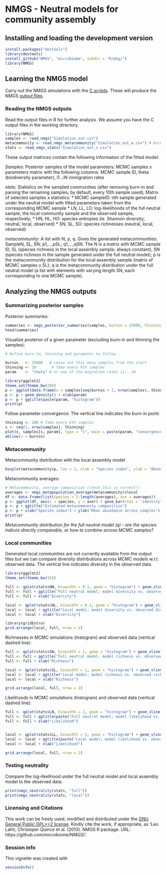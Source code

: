 <!--
%\VignetteEngine{knitr}
%\VignetteIndexEntry{An R Markdown Vignette made with knitr}
-->

NMGS - Neutral models for community assembly
===========

## Installing and loading the development version

```r
install.packages("devtools")
library(devtools)
install_github("NMGS", "microbiome", subdir = "R/pkg/")
library(NMGS)
```

## Learning the NMGS model

Carry out the NMGS simulations with the [C
scripts](https://github.com/microbiome/NMGS/tree/master/C). These will
produce the NMGS [output
files](https://github.com/microbiome/NMGS/tree/master/C/output).


### Reading the NMGS outputs

Read the output files in R for further analysis. We assume you have
the C output files in the working directory.

```r
library(NMGS)
samples <- read_nmgs("Simulation_out.csv")
metacommunity <- read_nmgs_metacommunity("Simulation_out_m.csv") # burnin and thinning already included
stats <- read_nmgs_stats("Simulation_out_s.csv")
```

These output matrices contain the following information of the fitted model:

_Samples:_ Posterior samples of the model parameters: MCMC samples x
 parameters matrix with the following columns: MCMC sample ID, theta
 (biodiversity parameter), i1...iN immigration rates

_stats:_ Statistics on the sampled communities (after removing burn-in
and parsing the remaining samples; by default, every 10th sample
used); Matrix of selected samples x statistics: 
  * MCMC sampleID: nth sample generated under the neutral model with fitted parameters taken from the corresponding MCMC sample
  * LN, LL, LO: log-likelihoods of the full neutral sample, the local
community sample and the observed sample, respectively;
  * HN, HL, HO: species entropies (ie. Shannon diversity; neutral, local, observed)
  * SN, SL, SO: species richnesses (neutral, local, observed)

_metacommunity:_ A list with N, p, q. Gives the generated
 metacommunities: SampleN, SL, SN; p1,...,pSL; q1,...,qSN. The N is a
 matrix with MCMC sample ID, SL (species richness in the local
 assembly sample; always constant), SN (species richness in the sample
 generated under the full neutral model); p is the metacommunity
 distribution for the local assembly sample (matrix of MCMC samples x
 SL); q is the metacommunity distribution under the full neutral model
 (a list with elements with varying length SN, each corresponding to
 one MCMC sample).


## Analyzing the NMGS outputs

### Summarizing posterior samples

Posterior summaries:

```r
summaries <- nmgs_posterior_summaries(samples, burnin = 25000, thinning = 10) 
head(summaries)
```

Visualize posterior of a given parameter (excluding burn-in and
thinning the samples):

```r
# Define burn-in, thinning and parameter to follow

burnin   <- 25000   # Leave out this many samples from the start
thinning <- 10       # Take every kth samples
param    <- "theta" # or one of the migration rates i1...iN

library(ggplot2)
theme_set(theme_bw(20))
p <- ggplot(data.frame(x = samples[seq(burnin + 1, nrow(samples), thinning), param]), aes(x = x)) 
p <- p + geom_density() + xlab(param)
p <- p + ggtitle(paste(param, "histogram"))
print(p)
```

Follow parameter convergence. The vertical line indicates the burn-in point:

```r
thinning <- 200 # Take every kth samples
s <- seq(1, nrow(samples), thinning)
plot(s, samples[s, param], type = "l", main = paste(param, "convergence"))
abline(v = burnin)
```


### Metacommunity

Metacommunity distribution with the local assembly model

```r
boxplot(metacommunity$p, las = 1, xlab = "Species index", ylab = "Abundance", main = "Metacommunity composition")
```

Metacommunity averages:

```r
# Metacommunity, average composition (check this is correct!)
averages <- nmgs_metapopulation_average(metacommunity)$local
df <- data.frame(list(species = 1:length(averages), ave = averages))
p <- ggplot(df, aes(x = species, y = ave)) + geom_bar(stat = "identity")
p <- p + ggtitle("Estimated metacommunity composition")
p <- p + xlab("Species index") + ylab("Mean abundance across samples")
print(p)
```

_Metacommunity distribution for the full neutral model (q) - are the species
indices directly comparable, or how to combine across MCMC samples?_


### Local communities

Generated local communities are not currently available from the
output files but we can compare diversity distributions across MCMC
models w.r.t. observed data. The vertical line indicates diversity in
the observed data.

```r
library(ggplot2)
theme_set(theme_bw(15))

full <- qplot(stats$HN, binwidth = 0.1, geom = "histogram") + geom_vline(x = unique(stats$HO), linetype = 2)
full <- full + ggtitle("Full neutral model; model diversity vs. observed diversity")
full <- full + xlab("Diversity")

local <- qplot(stats$HL, binwidth = 0.1, geom = "histogram") + geom_vline(x = unique(stats$HO), linetype = 2)
local <- local + ggtitle("Local model; model diversity vs. observed diversity")
local <- local + xlab("Diversity")

library(gridExtra)
grid.arrange(local, full, nrow = 2)
```


Richnesses in MCMC simulations (histogram) and observed data (vertical
dashed line):

```r
full <- qplot(stats$SN, binwidth = 1, geom = "histogram") + geom_vline(x = unique(stats$SO), linetype = 2)
full <- full + ggtitle("Full neutral model; model richness vs. observed richness")
full <- full + xlab("Richness")

local <- qplot(stats$SL, binwidth = 1, geom = "histogram") + geom_vline(x = unique(stats$SO), linetype = 2)
local <- local + ggtitle("Local model; model richness vs. observed richness")
local <- local + xlab("Richness")

grid.arrange(local, full, nrow = 2)
```

Likelihoods in MCMC simulations (histogram) and observed data (vertical
dashed line):

```r
full <- qplot(stats$LN, binwidth = 1, geom = "histogram") + geom_vline(x = unique(stats$LO), linetype = 2)
full <- full + ggtitle(paste("Full neutral model; model likelihood vs. observed likelihood (p=", nmgs_neutrality(stats, "full")$pseudo.pvalue , ")"))
full <- full + xlab("Likelihood")


local <- qplot(stats$LL, binwidth = 1, geom = "histogram") + geom_vline(x = unique(stats$LO), linetype = 2)
local <- local + ggtitle(paste("Local model; model likelihood vs. observed likelihood (p=", nmgs_neutrality(stats, "local")$pseudo.pvalue , ")"))
local <- local + xlab("Likelihood")

grid.arrange(local, full, nrow = 2)
```



### Testing neutrality

Compare the log-likelihood under the full neutral model and local
assembly model to the observed data:

```r
print(nmgs_neutrality(stats, "full"))
print(nmgs_neutrality(stats, "local"))
```


### Licensing and Citations

This work can be freely used, modified and distributed under the [GNU
General Public GPL>=2
license](https://en.wikipedia.org/wiki/GNU_General_Public_License). Kindly
cite the work, if appropriate, as 'Leo Lahti, Christoper Quince et
al. (2013). NMGS R package. URL: https://github.com/microbiome/NMGS)'.


### Session info

This vignette was created with

```r
sessionInfo()
```





